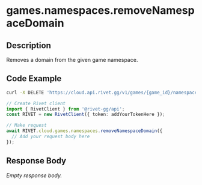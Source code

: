 
# games.namespaces.removeNamespaceDomain

## Description

Removes a domain from the given game namespace.


## Code Example

<CodeGroup title='Request' tag='DELETE' label='https://cloud.api.rivet.gg/v1/games/{game_id}/namespaces/{namespace_id}/domains/{domain}'>

```bash {{ title: 'cURL' }}
curl -X DELETE 'https://cloud.api.rivet.gg/v1/games/{game_id}/namespaces/{namespace_id}/domains/{domain}'
```

```ts
// Create Rivet client
import { RivetClient } from '@rivet-gg/api';
const RIVET = new RivetClient({ token: addYourTokenHere });

// Make request
await RIVET.cloud.games.namespaces.removeNamespaceDomain({
  // Add your request body here
});
```

</CodeGroup>


## Response Body

_Empty response body._
